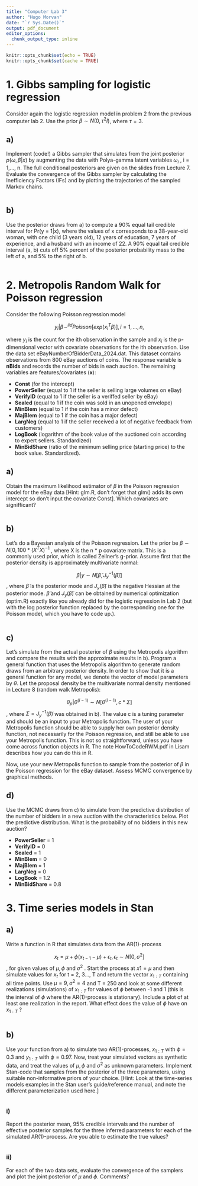 ```yaml
---
title: "Computer Lab 3"
author: "Hugo Morvan"
date: "`r Sys.Date()`"
output: pdf_document
editor_options: 
  chunk_output_type: inline
---
```


```r
knitr::opts_chunk$set(echo = TRUE)
knitr::opts_chunk$set(cache = TRUE)
```

# 1. Gibbs sampling for logistic regression

Consider again the logistic regression model in problem 2 from the previous computer lab 2. Use the prior $\beta \sim N (0, \tau^2I)$, where $\tau = 3$.

## a)

Implement (code!) a Gibbs sampler that simulates from the joint posterior $p(\omega, \beta|x)$ by augmenting the data with Polya-gamma latent variables $\omega_i$ , i = 1,..., n. The full conditional posteriors are given on the slides from Lecture 7.
Evaluate the convergence of the Gibbs sampler by calculating the Inefficiency Factors (IFs) and by plotting the trajectories of the sampled Markov chains.

```r

```


## b)

Use the posterior draws from a) to compute a 90% equal tail credible interval for Pr(y = 1|x), where the values of x corresponds to a 38-year-old woman, with one child (3 years old), 12 years of education, 7 years of experience, and a husband with an income of 22. A 90% equal tail credible interval (a, b) cuts off 5% percent of the posterior probability mass to the left of a, and 5% to the right of b.

```r

```


# 2. Metropolis Random Walk for Poisson regression

Consider the following Poisson regression model

$$y_i |\beta \sim^{iid} Poisson[exp( x^T_i \beta)] , i = 1,..., n,$$

where $y_i$ is the count for the ith observation in the sample and $x_i$ is the p-dimensional vector with covariate observations for the ith observation. Use the data set eBayNumberOfBidderData_2024.dat. This dataset contains observations from 800 eBay auctions of coins. The response variable is **nBids** and records the number of bids in each auction. The remaining variables are features/covariates (**x**):

- **Const** (for the intercept)
- **PowerSeller** (equal to 1 if the seller is selling large volumes on eBay)
- **VerifyID** (equal to 1 if the seller is a veriffed seller by eBay)
- **Sealed** (equal to 1 if the coin was sold in an unopened envelope)
- **MinBlem** (equal to 1 if the coin has a minor defect)
- **MajBlem** (equal to 1 if the coin has a major defect)
- **LargNeg** (equal to 1 if the seller received a lot of negative feedback from customers)
- **LogBook** (logarithm of the book value of the auctioned coin according to expert sellers. Standardized)
- **MinBidShare** (ratio of the minimum selling price (starting price) to the book value. Standardized).


## a)

Obtain the maximum likelihood estimator of $\beta$ in the Poisson regression model for the eBay data [Hint: glm.R, don't forget that glm() adds its own intercept so don't input the covariate Const]. Which covariates are signifficant?

```r

```

## b)

Let's do a Bayesian analysis of the Poisson regression. Let the prior be $\beta \sim N[0,100*(X^T X)^{-1}$ , where X is the n * p covariate matrix. This is a commonly used prior, which is called Zellner's g-prior. Assume first that the posterior density is approximately multivariate normal:

$$\beta|y \sim N [\tilde\beta, J_y^{-1}(\tilde\beta)]$$,
where $\tilde\beta$ is the posterior mode and $J_y(\tilde\beta)$ is the negative Hessian at the posterior mode. $\tilde\beta$ and $J_y(\tilde\beta)$  can be obtained by numerical optimization (optim.R) exactly like you already did for the logistic regression in Lab 2 (but with the log posterior function replaced by the corresponding one for the Poisson model, which you have to code up.).

```r

```


## c)

Let's simulate from the actual posterior of $\beta$ using the Metropolis algorithm and compare the results with the approximate results in b). Program a general function that uses the Metropolis algorithm to generate random draws from an arbitrary posterior density. In order to show that it is a general function for any model, we denote the vector of model parameters by $\theta$. Let the proposal density be the multivariate normal density mentioned in Lecture 8 (random walk Metropolis):

$$\theta_p |\theta^{(i-1)} \sim N[\theta^{(i-1)} , c*\Sigma] $$,
where $\Sigma = J_y^{-1}(\tilde\beta)$ was obtained in b). The value c is a tuning parameter and should be an input to your Metropolis function. The user of your Metropolis function should be able to supply her own posterior density function, not necessarily for the Poisson regression, and still be able to use your Metropolis function. This is not so straightforward, unless you have come across function objects in R. The note HowToCodeRWM.pdf in Lisam describes how you can do this in R.

Now, use your new Metropolis function to sample from the posterior of $\beta$ in the Poisson regression for the eBay dataset. Assess MCMC convergence by graphical methods.

## d)

Use the MCMC draws from c) to simulate from the predictive distribution of the number of bidders in a new auction with the characteristics below. Plot the predictive distribution. What is the probability of no bidders in this new auction?

- **PowerSeller** = 1
- **VerifyID** = 0
- **Sealed** = 1
- **MinBlem** = 0
- **MajBlem** = 1
- **LargNeg** = 0
- **LogBook** = 1.2
- **MinBidShare** = 0.8

# 3. Time series models in Stan

## a)

Write a function in R that simulates data from the AR(1)-process

$$x_t = \mu + \phi (x_{t-1} - \mu) + \epsilon_t , \epsilon_t \sim N[0, \sigma^2]$$ ,
for given values of $\mu, \phi$ and $\sigma^2$ . Start the process at $x1 = \mu$ and then simulate values for $x_t$ for t = 2, 3..., T and return the vector $x_{1:T}$ containing all time points. Use $\mu = 9, \sigma^2 = 4$ and T = 250 and look at some different realizations
(simulations) of $x_{1:T}$ for values of $\phi$ between -1 and 1 (this is the interval
of $\phi$ where the AR(1)-process is stationary). Include a plot of at least one
realization in the report. What effect does the value of $\phi$ have on $x_{1:T}$ ?

```r

```


## b)

Use your function from a) to simulate two AR(1)-processes, $x_{1:T}$ with $\phi = 0.3$ and $y_{1:T}$ with $\phi = 0.97$. Now, treat your simulated vectors as synthetic data, and treat the values of $\mu, \phi$ and $\sigma^2$ as unknown parameters. Implement Stan-code that samples from the posterior of the three parameters, using suitable non-informative priors of your choice. [Hint: Look at the time-series models examples in the Stan user's guide/reference manual, and note the different parameterization used here.]

```r

```


### i)

Report the posterior mean, 95% credible intervals and the number of effective posterior samples for the three inferred parameters for each of the simulated AR(1)-process. Are you able to estimate the true values?

```r

```

### ii)

For each of the two data sets, evaluate the convergence of the samplers and plot the joint posterior of $\mu$ and $\phi$. Comments?

```r

```

